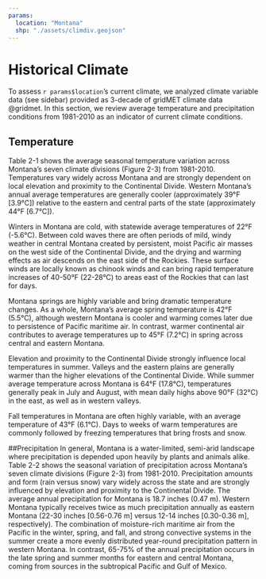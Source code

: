 ```yaml
---
params: 
  location: "Montana"
  shp: "./assets/climdiv.geojson"
---
```


# Historical Climate
To assess `r params$location`’s current climate, we analyzed climate variable data (see sidebar) provided as 3-decade of gridMET climate data @gridmet. In this section, we review average temperature and precipitation conditions from 1981-2010 as an indicator of current climate conditions. 

## Temperature
Table 2-1 shows the average seasonal temperature variation across Montana’s seven climate divisions (Figure 2-3) from 1981-2010. Temperatures vary widely across Montana and are strongly dependent on local elevation and proximity to the Continental Divide. Western Montana’s annual average temperatures are generally cooler (approximately 39°F [3.9°C]) relative to the eastern and central parts of the state (approximately 44°F [6.7°C]).

Winters in Montana are cold, with statewide average temperatures of 22°F (-5.6°C). Between cold waves there are often periods of mild, windy weather in central Montana created by persistent, moist Pacific air masses on the west side of the Continental Divide, and the drying and warming effects as air descends on the east side of the Rockies. These surface winds are locally known as chinook winds and can bring rapid temperature increases of 40-50°F (22-28°C) to areas east of the Rockies that can last for days. 

Montana springs are highly variable and bring dramatic temperature changes. As a whole, Montana’s average spring temperature is 42°F (5.5°C), although western Montana is cooler and warming comes later due to persistence of Pacific maritime air. In contrast, warmer continental air contributes to average temperatures up to 45°F (7.2°C) in spring across central and eastern Montana. 

Elevation and proximity to the Continental Divide strongly influence local temperatures in summer. Valleys and the eastern plains are generally warmer than the higher elevations of the Continental Divide. While summer average temperature across Montana is 64°F (17.8°C), temperatures generally peak in
July and August, with mean daily highs above 90°F (32°C) in the east, as well as in western valleys. 

Fall temperatures in Montana are often highly variable, with an average temperature of 43°F (6.1°C). Days to weeks of warm temperatures are commonly followed by freezing temperatures that bring frosts and snow.

##Precipitation
In general, Montana is a water-limited, semi-arid landscape where precipitation is depended upon heavily by plants and animals alike. Table 2-2 shows the seasonal variation of precipitation across Montana’s seven climate divisions (Figure 2-3) from 1981-2010. Precipitation amounts and form (rain versus snow) vary widely across the state and are strongly influenced by elevation and proximity to the Continental Divide. The average annual precipitation for Montana is 18.7 inches (0.47 m). Western Montana typically receives twice as much precipitation annually as eastern Montana (22-30 inches [0.56-0.76 m] versus 12-14 inches [0.30-0.36 m], respectively). The combination of moisture-rich maritime air from the Pacific in the winter, spring, and fall, and strong convective systems in the summer create a more evenly distributed year-round precipitation pattern in western Montana. In contrast, 65-75% of the annual precipitation occurs in the late spring and summer months for eastern and central Montana, coming from sources in the subtropical Pacific and Gulf of Mexico. 
